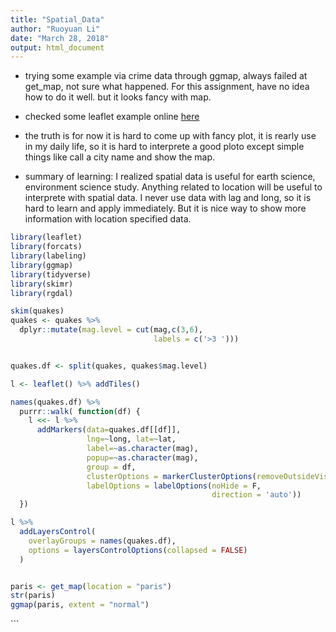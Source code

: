 ```yaml
---
title: "Spatial_Data"
author: "Ruoyuan Li"
date: "March 28, 2018"
output: html_document
---
```


* trying some example via crime data through ggmap, always failed at get_map, not sure what happened. For this assignment, have no idea how to do it well. but it looks fancy with map. 

* checked some leaflet example online [here](https://rstudio.github.io/leaflet/showhide.html)

* the truth is for now it is hard to come up with fancy plot, it is rearly use in my daily life, so it is hard to interprete a good ploto except simple things like call a city name and show the map.


* summary of learning: I realized spatial data is useful for earth science, environment science study. Anything related to location will be useful to interprete with spatial data. I never use data with lag and long, so it is hard to learn and apply immediately. But it is nice way to show more information with location specified data. 


```r
library(leaflet)
library(forcats)
library(labeling)
library(ggmap)
library(tidyverse)
library(skimr)
library(rgdal)

```


```r
skim(quakes)
quakes <- quakes %>%
  dplyr::mutate(mag.level = cut(mag,c(3,6),
                                labels = c('>3 ')))


quakes.df <- split(quakes, quakes$mag.level)

l <- leaflet() %>% addTiles()

names(quakes.df) %>%
  purrr::walk( function(df) {
    l <<- l %>%
      addMarkers(data=quakes.df[[df]],
                 lng=~long, lat=~lat,
                 label=~as.character(mag),
                 popup=~as.character(mag),
                 group = df,
                 clusterOptions = markerClusterOptions(removeOutsideVisibleBounds = F),
                 labelOptions = labelOptions(noHide = F,
                                             direction = 'auto'))
  })

l %>%
  addLayersControl(
    overlayGroups = names(quakes.df),
    options = layersControlOptions(collapsed = FALSE)
  )



```

```r
paris <- get_map(location = "paris")
str(paris)
ggmap(paris, extent = "normal")


```

```

